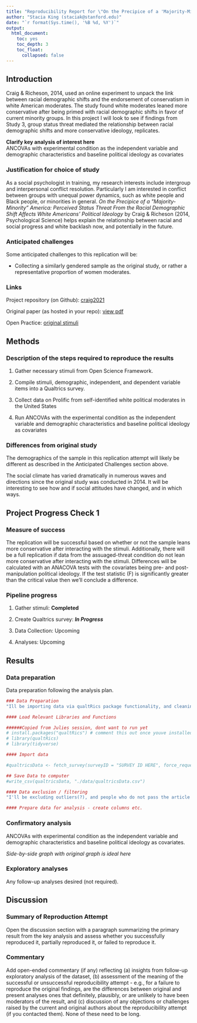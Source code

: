 ```yaml
---
title: "Reproducibility Report for \"On the Precipice of a 'Majority-Minority' America: Perceived Status Threat From the Racial Demographic Shift Affects White Americans’ Political Ideology\" by Craig & Richeson (2014, Psychological Science)"
author: "Stacia King (staciak@stanford.edu)"
date: "`r format(Sys.time(), '%B %d, %Y')`"
output:
  html_document:
    toc: yes
    toc_depth: 3
    toc_float:
      collapsed: false
---
```


<!-- Reproducibility reports should all use this template to standardize reporting across projects. These reports will be public supplementary materials that accompany the summary report(s) of the aggregate results. -->

## Introduction

Craig & Richeson, 2014, used an online experiment to unpack the link between  racial demographic shifts and the endorsement of conservatism in white American moderates. The study found white moderates leaned more conservative after being primed with racial demographic shifts in favor of current minority groups. In this project I will look to see if findings from Study 3, group status threat mediated the relationship between racial demographic shifts and more conservative ideology, replicates. 

**Clarify key analysis of interest here**  
ANCOVAs with experimental condition as the independent variable and demographic characteristics and baseline political ideology as 
covariates

### Justification for choice of study

As a social psychologist in training, my research interests include intergroup and interpersonal conflict resolution. Particularly I am interested in conflict between groups with unequal power dynamics, such as white people and Black people, or minorities in general. *On the Precipice of a \"Majority-Minority\” America: Perceived Status Threat From the Racial Demographic Shift Affects White Americans’ Political Ideology* by Craig & Richeson (2014, Psychological Science) helps explain the relationship between racial and social progress and white backlash now, and potentially in the future.


### Anticipated challenges

Some anticipated challenges to this replication will be:

* Collecting a similarly gendered sample as the original study, or rather a representative proportion of women moderates.

### Links

Project repository (on Github): [craig2021](https://github.com/psych251/craig2021.git)

Original paper (as hosted in your repo): [view pdf](https://github.com/psych251/craig2014/blob/1af6af3af7d70e11185a62bc317543f77e10cde1/original_paper.pdf)

Open Practice: [original stimuli](https://osf.io/dzv6r/osffiles/PS14_Craig_Richeson_manipulations.pdf/)

## Methods

### Description of the steps required to reproduce the results

1. Gather necessary stimuli from Open Science Framework.

2. Compile stimuli, demographic, independent, and dependent variable items into a Qualtrics survey.

3. Collect data on Prolific from self-identified white political moderates in the United States

4. Run ANCOVAs with the experimental condition as the independent variable and demographic characteristics and baseline political ideology as covariates

### Differences from original study

The demographics of the sample in this replication attempt will likely be different as described in the Anticipated Challenges section above.

The social climate has varied dramatically in numerous waves and directions since the original study was conducted in 2014. It will be interesting to see how and if social attitudes have changed, and in which ways.

## Project Progress Check 1

### Measure of success

The replication will be successful based on whether or not the sample leans more conservative after interacting with the stimuli. Additionally, there will be a full replication if data from the assuaged-threat condition do not lean more conservative after interacting with the stimuli. Differences will be calculated with an ANACOVA tests with the covariates being pre- and post-manipulation political ideology. If the test statistic (F) is significantly greater than the critical value then we'll conclude a difference.

### Pipeline progress

1. Gather stimuli: **Completed**

2. Create Qualtrics survey: __*In Progress*__

3. Data Collection: Upcoming

4. Analyses: Upcoming


## Results

### Data preparation

Data preparation following the analysis plan.
	
```r
### Data Preparation
"Ill be importing data via qualtRics package functionality, and cleaning it here."

#### Load Relevant Libraries and Functions

######Copied from Julies session, dont want to run yet
# install.packages("qualtRics") # comment this out once youve installed
# library(qualtRics)
# library(tidyverse)

#### Import data

#qualtricsData <- fetch_survey(surveyID = "SURVEY ID HERE", force_request = T)

## Save Data to computer
#write_csv(qualtricsData, "./data/qualtricsData.csv")

#### Data exclusion / filtering
"I'll be excluding outliers(?), and people who do not pass the article comprehension check, or the manipulation check."

#### Prepare data for analysis - create columns etc.
```

### Confirmatory analysis

ANCOVAs with experimental condition as the independent variable and demographic characteristics and baseline political ideology as 
covariates.

*Side-by-side graph with original graph is ideal here*

### Exploratory analyses

Any follow-up analyses desired (not required).  

## Discussion

### Summary of Reproduction Attempt

Open the discussion section with a paragraph summarizing the primary result from the key analysis and assess whether you successfully reproduced it, partially reproduced it, or failed to reproduce it.  

### Commentary

Add open-ended commentary (if any) reflecting (a) insights from follow-up exploratory analysis of the dataset, (b) assessment of the meaning of the successful or unsuccessful reproducibility attempt - e.g., for a failure to reproduce the original findings, are the differences between original and present analyses ones that definitely, plausibly, or are unlikely to have been moderators of the result, and (c) discussion of any objections or challenges raised by the current and original authors about the reproducibility attempt (if you contacted them).  None of these need to be long.
